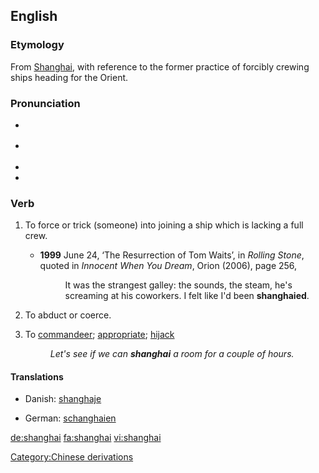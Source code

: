 {{see|Shanghai}}
==English==

===Etymology===
From [[w:Shanghai|Shanghai]], with reference to the former practice of forcibly crewing ships heading for the Orient.

===Pronunciation===
* {{a|UK}} {{IPA|/ˌʃeɪŋˈhaɪ/}}
* {{a|US}} {{IPA|/ˈʃeɪŋ.haɪ/|/ˌʃeɪŋˈhaɪ/}}
* {{audio|en-us-shanghai.ogg|Audio (US)}}
* {{rhymes|aɪ}}

===Verb===
{{en-verb}}

# {{transitive}} To force or trick (someone) into joining a ship which is lacking a full crew.
#* '''1999''' June 24, ‘The Resurrection of Tom Waits’, in ''Rolling Stone'', quoted in ''Innocent When You Dream'', Orion (2006), page 256,
#*: It was the strangest galley: the sounds, the steam, he's screaming at his coworkers.  I felt like I'd been '''shanghaied'''.
# {{transitive}} To abduct or coerce.
# {{transitive}} To [[commandeer]]; [[appropriate]]; [[hijack]]
#:''Let's see if we can '''shanghai''' a room for a couple of hours.''

====Translations====
{{trans-top|To force or trick into joining a ship}}
*Danish: [[shanghaje]]
{{trans-mid}}
*German: [[schanghaien]]
{{trans-bottom}}

[[Category:Chinese derivations]]

[[de:shanghai]]
[[fa:shanghai]]
[[vi:shanghai]]